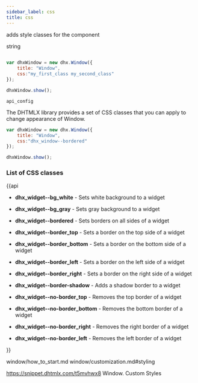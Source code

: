 ```yaml
---
sidebar_label: css
title: css
---
```



          


<Short>
 
adds style classes for the component





</Short>



<Type>
 string


</Type>


~~~js
 
var dhxWindow = new dhx.Window({
    title: "Window", 
    css:"my_first_class my_second_class"
}); 

dhxWindow.show();


~~~
	api_config

<Descr>
 
The DHTMLX library provides a set of CSS classes that you can apply to change appearance of Window.

~~~js
var dhxWindow = new dhx.Window({
    title: "Window", 
    css:"dhx_window--bordered"
}); 

dhxWindow.show();
~~~

### List of CSS classes

{{api

- <b>dhx_widget--bg_white</b> - Sets white background to a widget

- <b>dhx_widget--bg_gray</b> - Sets gray background to a widget

- <b>dhx_widget--bordered</b> - Sets borders on all sides of a widget

- <b>dhx_widget--border_top</b> - Sets a border on the top side of a widget

- <b>dhx_widget--border_bottom</b> - Sets a border on the bottom side of a widget

- <b>dhx_widget--border_left</b> - Sets a border on the left side of a widget

- <b>dhx_widget--border_right</b> - Sets a border on the right side of a widget

- <b>dhx_widget--border-shadow</b> - Adds a shadow border to a widget

- <b>dhx_widget--no-border_top</b> - Removes the top border of a  widget

- <b>dhx_widget--no-border_bottom</b> - Removes the bottom border of a widget

- <b>dhx_widget--no-border_right</b> - Removes the right border of a widget

- <b>dhx_widget--no-border_left</b> - Removes the left border of a widget

}}


</Descr>


 window/how_to_start.md
window/customization.md#styling

 https://snippet.dhtmlx.com/t5mvhwx8	Window. Custom Styles